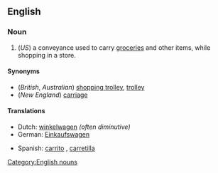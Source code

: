 ==English==
===Noun===
{{wikipedia}}
{{en-noun|sg=[[shopping]] [[cart]]}}
# (''US'') a conveyance used to carry [[groceries]] and other items, while shopping in a store.

====Synonyms====
*(''British'', ''Australian'') [[shopping trolley]], [[trolley]]
*(''New England'') [[carriage]]

====Translations====
{{top}}
*Dutch: [[winkelwagen]] {{m}} ''(often diminutive)''
*German: [[Einkaufswagen]]
{{mid}}
*Spanish: [[carrito]] {{m}}, [[carretilla]] {{f}}<!--"carretilla" only confirmed in El Salvador so far-->
{{bottom}}

[[Category:English nouns]]